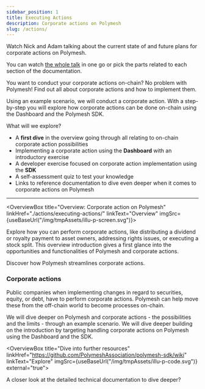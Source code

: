 ```yaml
---
sidebar_position: 1
title: Executing Actions
description: Corporate actions on Polymesh
slug: /actions/
---
```



<OverviewVideoBox title="Corporate Actions" videoId="jgucx9Z-uCo">

Watch Nick and Adam talking about the current state of and future plans for corporate actions on Polymesh.

You can watch [the whole talk](/docs/resources/polymesh-webcast) in one go or pick the parts related to each section of the documentation.

</OverviewVideoBox>

You want to conduct your corporate actions on-chain? No problem with Polymesh! Find out all about corporate actions and how to implement them.

Using an example scenario, we will conduct a corporate action. With a step-by-step you will explore how corporate actions can be done on-chain using the Dashboard and the Polymesh SDK.

What will we explore?

- A **first dive** in the overview going through all relating to on-chain corporate action possibilities
- Implementing a corporate action using the **Dashboard** with an introductory exercise
- A developer exercise focused on corporate action implementation using the **SDK**
- A self-assessment quiz to test your knowledge
- Links to reference documentation to dive even deeper when it comes to corporate actions on Polymesh

---

<OverviewBox title="Overview: Corporate action on Polymesh" linkHref="./actions/executing-actions/" linkText="Overview" imgSrc={useBaseUrl("/img/tmpAssets/illu-p-screen.svg")}>

Explore how you can perform corporate actions, like distributing a dividend or royalty payment to asset owners, addressing rights issues, or executing a stock split. This overview introduction gives a first glance into the opportunities and functionalities of Polymesh and corporate actions.

Discover how Polymesh streamlines corporate actions.

</OverviewBox>

### Corporate actions

Public companies when implementing changes in regard to securities, equity, or debt, have to perform corporate actions. Polymesh can help move these from the off-chain world to become processes on-chain.

We will dive deeper on Polymesh and corporate actions - the possibilities and the limits - through an example scenario. We will dive deeper building on the introduction by targeting handling corporate actions on Polymesh using the Dashboard and the SDK.

<ActionCardWrapper>
  <ActionCard
    href="/actions/token-dashboard"
    text="Corporate Actions with the Token Studio Dashboard"
    desc="Distribute assets with the Polymesh Token Studio Dashboard."
  ></ActionCard>
  <ActionCard
    href="/docs/actions/actions-sdk"
    showDevSign="true"
    text="Corporate Actions with the SDK"
    desc="Integrate asset distribution into your systems with the SDK."
  ></ActionCard>
</ActionCardWrapper>

<OverviewBox title="Dive into further resources" linkHref="https://github.com/PolymeshAssociation/polymesh-sdk/wiki" linkText="Explore" imgSrc={useBaseUrl("/img/tmpAssets/illu-p-code.svg")} external="true">

A closer look at the detailed technical documentation to dive deeper?

</OverviewBox>
